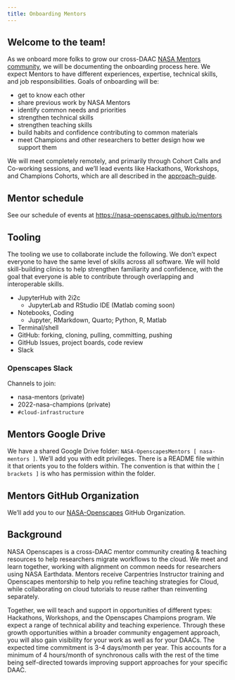 ```yaml
---
title: Onboarding Mentors
---
```


## Welcome to the team!

As we onboard more folks to grow our cross-DAAC [NASA Mentors community](https://nasa-openscapes.github.io/mentors.html), we will be documenting the onboarding process here. We expect Mentors to have different experiences, expertise, technical skills, and job responsibilities. Goals of onboarding will be: 

- get to know each other 
- share previous work by NASA Mentors
- identify common needs and priorities
- strengthen technical skills
- strengthen teaching skills
- build habits and confidence contributing to common materials
- meet Champions and other researchers to better design how we support them 

We will meet completely remotely, and primarily through Cohort Calls and Co-working sessions, and we'll lead events like Hackathons, Workshops, and Champions Cohorts, which are all described in the [approach-guide](https://openscapes.github.io/approach-guide/approach/seaside-chats.html).

## Mentor schedule

See our schedule of events at <https://nasa-openscapes.github.io/mentors>

## Tooling

The tooling we use to collaborate include the following. We don't expect everyone to have the same level of skills across all software. We will hold skill-building clinics to help strengthen familiarity and confidence, with the goal that everyone is able to contribute through overlapping and interoperable skills.

- JupyterHub with 2i2c
  - JupyterLab and RStudio IDE (Matlab coming soon)
- Notebooks, Coding 
  - Jupyter, RMarkdown, Quarto; Python, R, Matlab
- Terminal/shell
- GitHub: forking, cloning, pulling, committing, pushing
- GitHub Issues, project boards, code review
- Slack

### Openscapes Slack

Channels to join: 

- nasa-mentors (private) 
- 2022-nasa-champions (private)
- `#cloud-infrastructure` 

## Mentors Google Drive

We have a shared Google Drive folder: `NASA-OpenscapesMentors [ nasa-mentors ]`. We'll add you with edit privileges. There is a README file within it that orients you to the folders within. The convention is that within the `[ brackets ]` is who has permission within the folder.

## Mentors GitHub Organization

We'll add you to our [NASA-Openscapes](https://github.com/NASA-Openscapes) GitHub Organization. 


## Background 

NASA Openscapes is a cross-DAAC mentor community creating & teaching resources to help researchers migrate workflows to the cloud. We meet and learn together, working with alignment on common needs for researchers using NASA Earthdata. Mentors receive Carpentries Instructor training and Openscapes mentorship to help you refine teaching strategies for Cloud, while collaborating on cloud tutorials to reuse rather than reinventing separately. 

Together, we will teach and support in opportunities of different types: Hackathons, Workshops, and the Openscapes Champions program. We expect a range of technical ability and teaching experience. Through these growth opportunities within a broader community engagement approach, you will also gain visibility for your work as well as for your DAACs. The expected time commitment is 3-4 days/month per year. This accounts for a minimum of 4 hours/month of synchronous calls with the rest of the time being self-directed towards improving support approaches for your specific DAAC.
